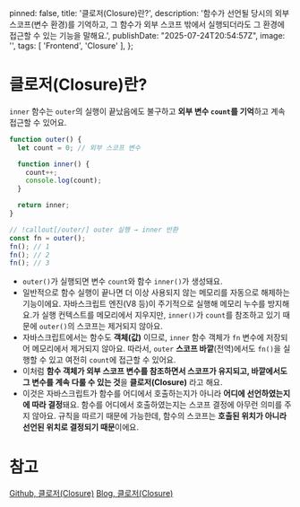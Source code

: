 
  pinned: false,
  title: '클로저(Closure)란?',
  description: '함수가 선언될 당시의 외부 스코프(변수 환경)를 기억하고, 그 함수가 외부 스코프 밖에서 실행되더라도 그 환경에 접근할 수 있는 기능을 말해요.',
  publishDate: "2025-07-24T20:54:57Z",
  image: '',
  tags: [
    'Frontend', 'Closure'
  ],
};

# 클로저(Closure)란?
`inner` 함수는 `outer`의 실행이 끝났음에도 불구하고 **외부 변수 `count`를 기억**하고 계속 접근할 수 있어요.
```js example.js
function outer() {
  let count = 0; // 외부 스코프 변수

  function inner() {
    count++;
    console.log(count);
  }

  return inner;
}

// !callout[/outer/] outer 실행 → inner 반환
const fn = outer();
fn(); // 1
fn(); // 2
fn(); // 3
```

- `outer()`가 실행되면 변수 `count`와 함수 `inner()`가 생성돼요.
- 일반적으로 함수 실행이 끝나면 <Tooltip word="GC(Garbage Collector)" title="Garbage Collector">더 이상 사용되지 않는 메모리를 자동으로 해제하는 기능이에요. 자바스크립트 엔진(V8 등)이 주기적으로 실행해 메모리 누수를 방지해요.</Tooltip>가 실행 컨텍스트를 메모리에서 지우지만, `inner()`가 `count`를 참조하고 있기 때문에 `outer()`의 스코프는 제거되지 않아요.
- 자바스크립트에서는 함수도 **객체(값)** 이므로, `inner` 함수 객체가 `fn` 변수에 저장되어 메모리에서 제거되지 않아요. 따라서, `outer` **스코프 바깥**(전역)에서도 `fn()`을 실행할 수 있고 여전히 `count`에 접근할 수 있어요.
- 이처럼 **함수 객체가 외부 스코프 변수를 참조하면서 스코프가 유지되고, 바깥에서도 그 변수를 계속 다룰 수 있는 것**을 **클로저(Closure)** 라고 해요.
- 이것은 자바스크립트가 <Tooltip word="렉시컬 스코프(Lexical Scope)" title="렉시컬 스코프">함수를 어디에서 호출하는지가 아니라 **어디에 선언하였는지에 따라 결정**돼요. 함수를 어디에서 호출하였는지는 스코프 결정에 아무런 의미를 주지 않아요.</Tooltip> 규칙을 따르기 때문에 가능한데, 함수의 스코프는 **호출된 위치가 아니라 선언된 위치로 결정되기 때문**이에요.

# 참고
[Github, 클로저(Closure)](https://github.com/baeharam/Must-Know-About-Frontend/blob/main/Notes/javascript/closure.md)
[Blog, 클로저(Closure)](https://dkje.github.io/2020/09/18/Closure/)